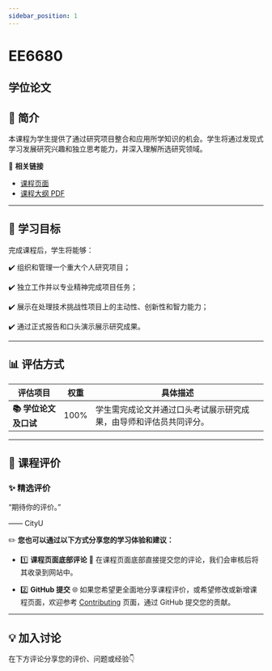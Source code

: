 ```yaml
---
sidebar_position: 1
---
```


# EE6680
## 学位论文

## **📘 简介**
本课程为学生提供了通过研究项目整合和应用所学知识的机会。学生将通过发现式学习发展研究兴趣和独立思考能力，并深入理解所选研究领域。

🔗 **相关链接**
- [课程页面](https://www.cityu.edu.hk/catalogue/pg/202425/course/EE6680.htm)
- [课程大纲 PDF](https://www.cityu.edu.hk/catalogue/pg/202425/course/EE6680.pdf)

---

## **🎯 学习目标**

完成课程后，学生将能够：

✔️ 组织和管理一个重大个人研究项目；

✔️ 独立工作并以专业精神完成项目任务；

✔️ 展示在处理技术挑战性项目上的主动性、创新性和智力能力；

✔️ 通过正式报告和口头演示展示研究成果。

---

## **📊 评估方式**

| **评估项目**            | **权重** | **具体描述**                                                                         |
|------------------------|---------|-----------------------------------------------------------------------------------|
| **📚 学位论文及口试**    | 100%    | 学生需完成论文并通过口头考试展示研究成果，由导师和评估员共同评分。                     |

---

## **💬 课程评价**

### ✨ **精选评价**
<div className={commentStyles.commentBox}>
    <p className={commentStyles.commentText}>
        “期待你的评价。”
    </p>
    <p className={commentStyles.commentAuthor}>—— CityU</p>
</div>

✏️ **您也可以通过以下方式分享您的学习体验和建议：**

- 1️⃣ **课程页面底部评论**
💬 在课程页面底部直接提交您的评论，我们会审核后将其收录到网站中。

- 2️⃣ **GitHub 提交**
🌐 如果您希望更全面地分享课程评价，或希望修改或新增课程页面，欢迎参考 [Contributing](https://penjc.github.io/CityU/contributing) 页面，通过 GitHub 提交您的贡献。

---

## **💡 加入讨论**

在下方评论分享您的评价、问题或经验👇
<Utterances />
